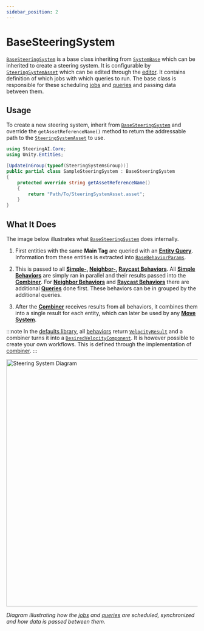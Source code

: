```yaml
---
sidebar_position: 2
---
```



# BaseSteeringSystem

[`BaseSteeringSystem`](/docs/documentation-core/base-system/BaseSteeringSystem) is a base class inheriting from [`SystemBase`](https://docs.unity3d.com/Packages/com.unity.entities@1.3/manual/systems-systembase.html) which can be inherited to create a steering system. It is configurable by [`SteeringSystemAsset`](/docs/documentation-core/base-system/SteeringSystemAsset) which can be edited through the [editor](/docs/documentation-core/editor). It contains definition of which jobs with which queries to run. The base class is responsible for these scheduling [jobs](https://docs.unity3d.com/Manual/job-system.html) and [queries](/docs/category/queries) and passing data between them. 

## Usage

To create a new steering system, inherit from [`BaseSteeringSystem`](/docs/documentation-core/base-system/BaseSteeringSystem) and override the `getAssetReferenceName()` method to return the addressable path to the [`SteeringSystemAsset`](/docs/documentation-core/base-system/SteeringSystemAsset) to use. 

```csharp title="SampleSteeringSystem.cs"
using SteeringAI.Core;
using Unity.Entities;

[UpdateInGroup(typeof(SteeringSystemsGroup))]
public partial class SampleSteeringSystem : BaseSteeringSystem
{
    protected override string getAssetReferenceName()
    {
        return "Path/To/SteeringSystemAsset.asset";
    }
}
```

## What It Does

The image below illustrates what [`BaseSteeringSystem`](/docs/documentation-core/base-system/BaseSteeringSystem) does internally. 

1) First entities with the same **Main Tag** are queried with an [**Entity Query**](/docs/documentation-core/queries/entity-queries). Information from these entities is extracted into [`BaseBehaviorParams`](/docs/documentation-core/base-system/BaseBehaviorParams). 

2) This is passed to all **[Simple-](/docs/documentation-core/behaviors/simple-behaviors/overview), [Neighbor-](/docs/documentation-core/behaviors/neighbor-behaviors/intro), [Raycast Behaviors](/docs/documentation-core/behaviors/ray-behaviors/overview)**. All [**Simple Behaviors**](/docs/documentation-core/behaviors/simple-behaviors/overview) are simply ran in parallel and their results passed into the [**Combiner**](/docs/documentation-core/combiner). For [**Neighbor Behaviors**](/docs/documentation-core/behaviors/neighbor-behaviors/intro) and [**Raycast Behaviors**](/docs/documentation-core/behaviors/ray-behaviors/overview) there are additional [**Queries**](/docs/category/queries) done first. These behaviors can be in grouped by the additional queries. 

3) After the [**Combiner**](/docs/documentation-core/combiner) receives results from all behaviors, it combines them into a single result for each entity, which can later be used by any [**Move System**](/docs/category/movement).

:::note
In the [defaults library](/docs/category/documentation-defaults), all [behaviors](/docs/category/behaviors-1) return [`VelocityResult`](/docs/documentation-defaults/behaviors/VelocityResult) and a combiner turns it into a [`DesiredVelocityComponent`](/docs/documentation-defaults/Combiner#desiredvelocitycomponent). It is however possible to create your own workflows. This is defined through the implementation of [combiner](/docs/documentation-core/combiner). 
:::

<p align="left">
  <img src={useBaseUrl("/img/Implementation14.svg")} alt="Steering System Diagram" width="650px" class="invert-for-dark"/>
</p>

*Diagram illustrating how the [jobs](https://docs.unity3d.com/Manual/job-system.html) and [queries](/docs/category/queries) are scheduled, synchronized and how data is passed between them.* 